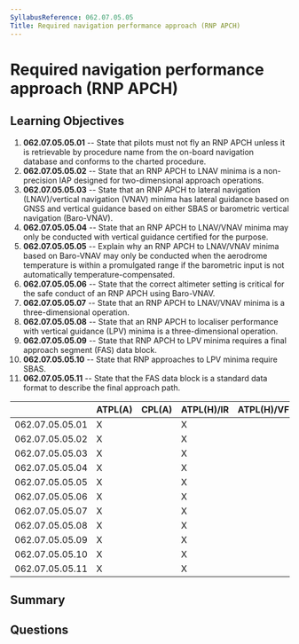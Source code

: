 ```yaml
---
SyllabusReference: 062.07.05.05
Title: Required navigation performance approach (RNP APCH)
---
```


# Required navigation performance approach (RNP APCH)

## Learning Objectives

1. **062.07.05.05.01** -- State that pilots must not fly an RNP APCH unless it
   is retrievable by procedure name from the on-board navigation database and
   conforms to the charted procedure.
2. **062.07.05.05.02** -- State that an RNP APCH to LNAV minima is a
   non-precision IAP designed for two-dimensional approach operations.
3. **062.07.05.05.03** -- State that an RNP APCH to lateral navigation
   (LNAV)/vertical navigation (VNAV) minima has lateral guidance based on GNSS
   and vertical guidance based on either SBAS or barometric vertical navigation
   (Baro-VNAV).
4. **062.07.05.05.04** -- State that an RNP APCH to LNAV/VNAV minima may only be
   conducted with vertical guidance certified for the purpose.
5. **062.07.05.05.05** -- Explain why an RNP APCH to LNAV/VNAV minima based on
   Baro-VNAV may only be conducted when the aerodrome temperature is within a
   promulgated range if the barometric input is not automatically
   temperature-compensated.
6. **062.07.05.05.06** -- State that the correct altimeter setting is critical
   for the safe conduct of an RNP APCH using Baro-VNAV.
7. **062.07.05.05.07** -- State that an RNP APCH to LNAV/VNAV minima is a
   three-dimensional operation.
8. **062.07.05.05.08** -- State that an RNP APCH to localiser performance with
   vertical guidance (LPV) minima is a three-dimensional operation.
9. **062.07.05.05.09** -- State that RNP APCH to LPV minima requires a final
   approach segment (FAS) data block.
10. **062.07.05.05.10** -- State that RNP approaches to LPV minima require SBAS.
11. **062.07.05.05.11** -- State that the FAS data block is a standard data
    format to describe the final approach path.

|                 | ATPL(A) | CPL(A) | ATPL(H)/IR | ATPL(H)/VFR | CPL(H) | IR  | CBIR(A) |
| --------------- | ------- | ------ | ---------- | ----------- | ------ | --- | ------- |
| 062.07.05.05.01 | X       |        | X          |             |        | X   | X       |
| 062.07.05.05.02 | X       |        | X          |             |        | X   | X       |
| 062.07.05.05.03 | X       |        | X          |             |        | X   | X       |
| 062.07.05.05.04 | X       |        | X          |             |        | X   | X       |
| 062.07.05.05.05 | X       |        | X          |             |        | X   | X       |
| 062.07.05.05.06 | X       |        | X          |             |        | X   | X       |
| 062.07.05.05.07 | X       |        | X          |             |        | X   | X       |
| 062.07.05.05.08 | X       |        | X          |             |        | X   | X       |
| 062.07.05.05.09 | X       |        | X          |             |        | X   | X       |
| 062.07.05.05.10 | X       |        | X          |             |        | X   | X       |
| 062.07.05.05.11 | X       |        | X          |             |        | X   | X       |

## Summary

## Questions
